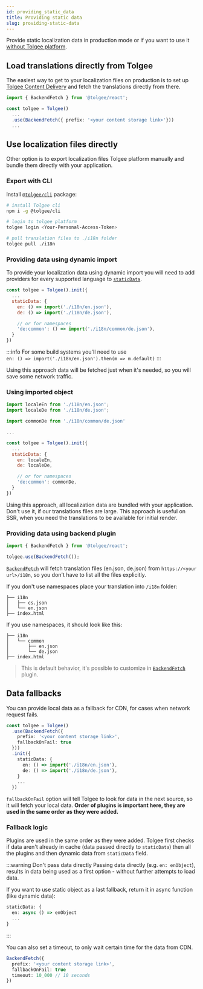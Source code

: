 ```yaml
---
id: providing_static_data
title: Providing static data
slug: providing-static-data
---
```


Provide static localization data in production mode or if you want to use it [without Tolgee platform](./usage-without-platform).

## Load translations directly from Tolgee

The easiest way to get to your localization files on production is to set up [Tolgee Content Delivery](/platform/projects_and_organizations/content_delivery) and fetch the translations directly from there.

```ts
import { BackendFetch } from '@tolgee/react';

const tolgee = Tolgee()
  ...
  .use(BackendFetch({ prefix: '<your content storage link>'}))
  ...
```

## Use localization files directly

Other option is to export localization files Tolgee platform manually and bundle them directly with your application.

### Export with CLI


Install [`@tolgee/cli`](/tolgee-cli) package:

```bash
# install Tolgee cli
npm i -g @tolgee/cli

# login to tolgee platform
tolgee login <Your-Personal-Access-Token>

# pull translation files to ./i18n folder
tolgee pull ./i18n
```

### Providing data using dynamic import

To provide your localization data using dynamic import you will need to add providers for every supported language to [`staticData`](./api/core_package/options#staticdata).

```jsx
const tolgee = Tolgee().init({
  ...
  staticData: {
    en: () => import('./i18n/en.json'),
    de: () => import('./i18n/de.json'),

    // or for namespaces
    'de:common': () => import('./i18n/common/de.json'),
  }
})
```

:::info
For some build systems you'll need to use <br/>
`en: () => import('./i18n/en.json').then(m => m.default)`
:::


Using this approach data will be fetched just when it's needed, so you will save some network traffic.

### Using imported object

```jsx
import localeEn from './i18n/en.json';
import localeDe from './i18n/de.json';

import commonDe from './i18n/common/de.json'

...

const tolgee = Tolgee().init({
  ...
  staticData: {
    en: localeEn,
    de: localeDe,

    // or for namespaces
    'de:common': commonDe,
  }
})
```

Using this approach, all localization data are bundled with your application. Don't use it, if our translations files are large. This approach is useful on SSR, when you need the translations to be available for initial render.

### Providing data using backend plugin

```jsx
import { BackendFetch } from '@tolgee/react';

tolgee.use(BackendFetch());
```

[`BackendFetch`](./api/web_package/plugins#backendfetch) will fetch translation files (en.json, de.json) from `https://<your url>/i18n`, so you don't have to list all the files explicitly.

If you don't use namespaces place your translation into `/i18n` folder:

```
├── i18n
│   ├── cs.json
│   └── en.json
├── index.html
```

If you use namespaces, it should look like this:

```
├── i18n
│   └── common
│       ├── en.json
│       └── de.json
├── index.html
```

> This is default behavior, it's possible to customize in [`BackendFetch`](./api/web_package/plugins#backendfetch) plugin.


## Data fallbacks

You can provide local data as a fallback for CDN, for cases when network request fails.

```ts
const tolgee = Tolgee()
  .use(BackendFetch({
    prefix: '<your content storage link>',
    fallbackOnFail: true
  }))
  .init({
    staticData: {
      en: () => import('./i18n/en.json'),
      de: () => import('./i18n/de.json'),
    }
    ...
  })
```

`fallbackOnFail` option will tell Tolgee to look for data in the next source, so it will fetch your local data. **Order of plugins is important here, they are used in the same order as they were added.**

### Fallback logic

Plugins are used in the same order as they were added.
Tolgee first checks if data aren't already in cache (data passed directly to `staticData`) then all the plugins and then dynamic data from `staticData` field.

:::warning Don't pass data directly
Passing data directly (e.g. `en: enObject`), results in data being used as a first option - without further attempts to load data.

If you want to use static object as a last fallback, return it in async function (like dynamic data):
```ts
staticData: {
  en: async () => enObject
  ...
}
```
:::

You can also set a timeout, to only wait certain time for the data from CDN.

```ts
BackendFetch({
  prefix: '<your content storage link>',
  fallbackOnFail: true
  timeout: 10_000 // 10 seconds
})
```